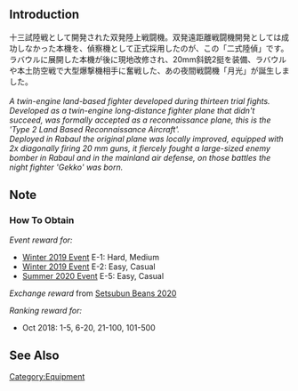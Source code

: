 {{EquipmentInfo|311}}

==Introduction==
十三試陸戦として開発された双発陸上戦闘機。双発遠距離戦闘機開発としては成功しなかった本機を、偵察機として正式採用したのが、この「二式陸偵」です。<br>
ラバウルに展開した本機が後に現地改修され、20mm斜銃2挺を装備、ラバウルや本土防空戦で大型爆撃機相手に奮戦した、あの夜間戦闘機「月光」が誕生しました。
<br>
<br>
''A twin-engine land-based fighter developed during thirteen trial fights. Developed as a twin-engine long-distance fighter plane that didn't succeed,  was formally accepted as a reconnaissance plane, this is the 'Type 2 Land Based Reconnaissance Aircraft'.<br>''
''Deployed in Rabaul the original plane was locally improved, equipped with 2x diagonally firing 20 mm guns, it fiercely fought a large-sized enemy bomber in Rabaul and in the mainland air defense, on those battles the night fighter 'Gekko' was born.''

==Note==
<div class="mw-collapsible"><h3>How To Obtain</h3>
<div class="mw-collapsible-content">
''Event reward for:''
* [[Winter 2019 Event]] E-1: Hard, Medium
* [[Winter 2019 Event]] E-2: Easy, Casual
* [[Summer 2020 Event]] E-5: Easy, Casual

''Exchange reward'' from [[Setsubun Mini-Event|Setsubun Beans 2020]]

''Ranking reward for:''
* Oct 2018: 1-5, 6-20, 21-100, 101-500

</div></div>

==See Also==

{{Equipmentlist}}
[[Category:Equipment]]
